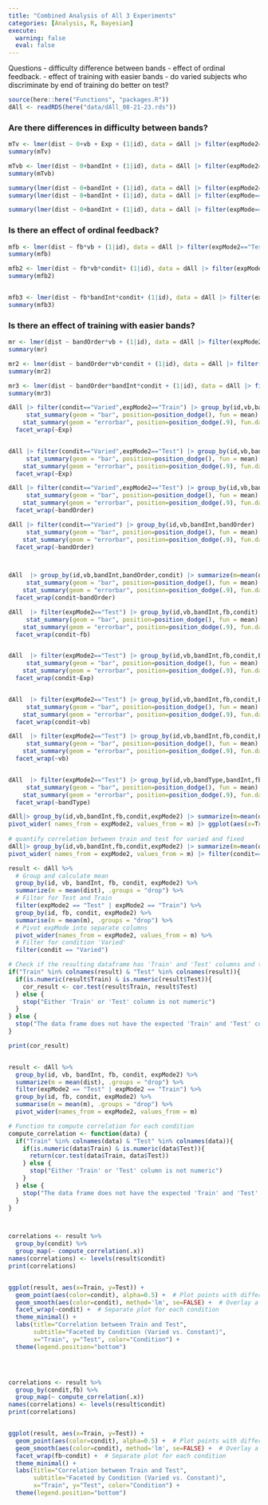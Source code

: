 ```yaml
---
title: "Combined Analysis of All 3 Experiments"
categories: [Analysis, R, Bayesian]
execute: 
  warning: false
  eval: false 
---
```


Questions
    - difficulty difference between bands
    - effect of ordinal feedback. 
    - effect of training with easier bands
    - do varied subjects who discriminate by end of training do better on test?



```r
source(here::here("Functions", "packages.R"))
dAll <- readRDS(here("data/dAll_08-21-23.rds"))


```



### Are there differences in difficulty between bands?

```r
mTv <- lmer(dist ~ 0+vb + Exp + (1|id), data = dAll |> filter(expMode2=="Train",condit=="Varied"))
summary(mTv)

mTvb <- lmer(dist ~ 0+bandInt + (1|id), data = dAll |> filter(expMode2=="Train",condit=="Varied"))
summary(mTvb)

summary(lmer(dist ~ 0+bandInt + (1|id), data = dAll |> filter(expMode2=="Train")))
summary(lmer(dist ~ 0+bandInt + (1|id), data = dAll |> filter(expMode=="test-feedback")))

summary(lmer(dist ~ 0+bandInt + (1|id), data = dAll |> filter(expMode=="test-train-nf")))

```



### Is there an effect of ordinal feedback?

```r
mfb <- lmer(dist ~ fb*vb + (1|id), data = dAll |> filter(expMode2=="Test"))
summary(mfb)

mfb2 <- lmer(dist ~ fb*vb*condit+ (1|id), data = dAll |> filter(expMode2=="Test"))
summary(mfb2)


mfb3 <- lmer(dist ~ fb*bandInt*condit+ (1|id), data = dAll |> filter(expMode2=="Test"))
summary(mfb3)

```




### Is there an effect of training with easier bands?

```r

mr <- lmer(dist ~ bandOrder*vb + (1|id), data = dAll |> filter(expMode2=="Test"))
summary(mr)

mr2 <- lmer(dist ~ bandOrder*vb*condit + (1|id), data = dAll |> filter(expMode2=="Test"))
summary(mr2)

mr3 <- lmer(dist ~ bandOrder*bandInt*condit + (1|id), data = dAll |> filter(expMode2=="Test"))
summary(mr3)

```




```r

dAll |> filter(condit=="Varied",expMode2=="Train") |> group_by(id,vb,bandInt,Exp) |> summarize(m=mean(dist)) |> ggplot(aes(x=vb,y=m,fill=vb)) + 
     stat_summary(geom = "bar", position=position_dodge(), fun = mean) +
    stat_summary(geom = "errorbar", position=position_dodge(.9), fun.data = mean_se, width = .4) +
  facet_wrap(~Exp) 


dAll |> filter(condit=="Varied",expMode2=="Test") |> group_by(id,vb,bandInt,Exp) |> summarize(m=mean(dist)) |> ggplot(aes(x=vb,y=m,fill=vb)) + 
     stat_summary(geom = "bar", position=position_dodge(), fun = mean) +
    stat_summary(geom = "errorbar", position=position_dodge(.9), fun.data = mean_se, width = .4) +
  facet_wrap(~Exp) 

dAll |> filter(condit=="Varied",expMode2=="Test") |> group_by(id,vb,bandInt,bandOrder) |> summarize(m=mean(dist)) |> ggplot(aes(x=vb,y=m,fill=vb)) + 
     stat_summary(geom = "bar", position=position_dodge(), fun = mean) +
    stat_summary(geom = "errorbar", position=position_dodge(.9), fun.data = mean_se, width = .4) +
  facet_wrap(~bandOrder) 

dAll |> filter(condit=="Varied") |> group_by(id,vb,bandInt,bandOrder) |> summarize(m=mean(dist)) |> ggplot(aes(x=vb,y=m,fill=vb)) + 
     stat_summary(geom = "bar", position=position_dodge(), fun = mean) +
    stat_summary(geom = "errorbar", position=position_dodge(.9), fun.data = mean_se, width = .4) +
  facet_wrap(~bandOrder) 



dAll  |> group_by(id,vb,bandInt,bandOrder,condit) |> summarize(m=mean(dist)) |> ggplot(aes(x=vb,y=m,fill=vb)) + 
     stat_summary(geom = "bar", position=position_dodge(), fun = mean) +
    stat_summary(geom = "errorbar", position=position_dodge(.9), fun.data = mean_se, width = .4) +
  facet_wrap(condit~bandOrder) 
```



```r


dAll  |> filter(expMode2=="Test") |> group_by(id,vb,bandInt,fb,condit) |> summarize(m=mean(dist)) |> ggplot(aes(x=vb,y=m,fill=vb)) + 
     stat_summary(geom = "bar", position=position_dodge(), fun = mean) +
    stat_summary(geom = "errorbar", position=position_dodge(.9), fun.data = mean_se, width = .4) +
  facet_wrap(condit~fb) 


dAll  |> filter(expMode2=="Test") |> group_by(id,vb,bandInt,fb,condit,Exp) |> summarize(m=mean(dist)) |> ggplot(aes(x=vb,y=m,fill=vb)) + 
     stat_summary(geom = "bar", position=position_dodge(), fun = mean) +
    stat_summary(geom = "errorbar", position=position_dodge(.9), fun.data = mean_se, width = .4) +
  facet_wrap(condit~Exp) 


dAll  |> filter(expMode2=="Test") |> group_by(id,vb,bandInt,fb,condit,Exp) |> summarize(m=mean(dist)) |> ggplot(aes(x=Exp,y=m,fill=Exp)) + 
     stat_summary(geom = "bar", position=position_dodge(), fun = mean) +
    stat_summary(geom = "errorbar", position=position_dodge(.9), fun.data = mean_se, width = .4) +
  facet_wrap(condit~vb) 

dAll  |> filter(expMode2=="Test") |> group_by(id,vb,bandInt,fb,condit,Exp) |> summarize(m=mean(dist)) |> ggplot(aes(x=Exp,y=m,fill=condit)) + 
     stat_summary(geom = "bar", position=position_dodge(), fun = mean) +
    stat_summary(geom = "errorbar", position=position_dodge(.9), fun.data = mean_se, width = .4) +
  facet_wrap(~vb)


dAll  |> filter(expMode2=="Test") |> group_by(id,vb,bandType,bandInt,fb,condit,Exp) |> summarize(m=mean(dist)) |> ggplot(aes(x=Exp,y=m,fill=condit)) + 
     stat_summary(geom = "bar", position=position_dodge(), fun = mean) +
    stat_summary(geom = "errorbar", position=position_dodge(.9), fun.data = mean_se, width = .4) +
  facet_wrap(~bandType)
```



```r

dAll|> group_by(id,vb,bandInt,fb,condit,expMode2) |> summarize(m=mean(dist)) |> filter(expMode2=="Test" | expMode2=="Train") |> group_by(id,fb,condit,expMode2) |> summarise(m=mean(m)) |> # pivot expMode into separate columns
pivot_wider( names_from = expMode2, values_from = m) |> ggplot(aes(x=Train,y=Test,fill=condit)) + geom_point() + geom_abline(intercept = 0, slope = 1) + facet_wrap(~fb)
  
# quantify correlation between train and test for varied and fixed
dAll|> group_by(id,vb,bandInt,fb,condit,expMode2) |> summarize(m=mean(dist)) |> filter(expMode2=="Test" | expMode2=="Train") |> group_by(id,fb,condit,expMode2) |> summarise(m=mean(m)) |> # pivot expMode into separate columns
pivot_wider( names_from = expMode2, values_from = m) |> filter(condit=="Varied") %>%cor.test(~Train+Test)

result <- dAll %>% 
  # Group and calculate mean
  group_by(id, vb, bandInt, fb, condit, expMode2) %>% 
  summarize(m = mean(dist), .groups = "drop") %>% 
  # Filter for Test and Train
  filter(expMode2 == "Test" | expMode2 == "Train") %>% 
  group_by(id, fb, condit, expMode2) %>% 
  summarise(m = mean(m), .groups = "drop") %>% 
  # Pivot expMode into separate columns
  pivot_wider(names_from = expMode2, values_from = m) %>% 
  # Filter for condition 'Varied'
  filter(condit == "Varied")

# Check if the resulting dataframe has 'Train' and 'Test' columns and they are numeric
if("Train" %in% colnames(result) & "Test" %in% colnames(result)){
  if(is.numeric(result$Train) & is.numeric(result$Test)){
    cor_result <- cor.test(result$Train, result$Test)
  } else {
    stop("Either 'Train' or 'Test' column is not numeric")
  }
} else {
  stop("The data frame does not have the expected 'Train' and 'Test' columns")
}

print(cor_result)


result <- dAll %>% 
  group_by(id, vb, bandInt, fb, condit, expMode2) %>% 
  summarize(m = mean(dist), .groups = "drop") %>% 
  filter(expMode2 == "Test" | expMode2 == "Train") %>% 
  group_by(id, fb, condit, expMode2) %>% 
  summarise(m = mean(m), .groups = "drop") %>% 
  pivot_wider(names_from = expMode2, values_from = m)

# Function to compute correlation for each condition
compute_correlation <- function(data) {
  if("Train" %in% colnames(data) & "Test" %in% colnames(data)){
    if(is.numeric(data$Train) & is.numeric(data$Test)){
      return(cor.test(data$Train, data$Test))
    } else {
      stop("Either 'Train' or 'Test' column is not numeric")
    }
  } else {
    stop("The data frame does not have the expected 'Train' and 'Test' columns")
  }
}



correlations <- result %>%
  group_by(condit) %>%
  group_map(~ compute_correlation(.x))
names(correlations) <- levels(result$condit)
print(correlations)


ggplot(result, aes(x=Train, y=Test)) + 
  geom_point(aes(color=condit), alpha=0.5) +  # Plot points with different colors based on condition
  geom_smooth(aes(color=condit), method='lm', se=FALSE) +  # Overlay a regression line
  facet_wrap(~condit) +  # Separate plot for each condition
  theme_minimal() + 
  labs(title="Correlation between Train and Test",
       subtitle="Faceted by Condition (Varied vs. Constant)",
       x="Train", y="Test", color="Condition") + 
  theme(legend.position="bottom")




correlations <- result %>%
  group_by(condit,fb) %>%
  group_map(~ compute_correlation(.x))
names(correlations) <- levels(result$condit)
print(correlations)


ggplot(result, aes(x=Train, y=Test)) + 
  geom_point(aes(color=condit), alpha=0.5) +  # Plot points with different colors based on condition
  geom_smooth(aes(color=condit), method='lm', se=FALSE) +  # Overlay a regression line
  facet_wrap(fb~condit) +  # Separate plot for each condition
  theme_minimal() + 
  labs(title="Correlation between Train and Test",
       subtitle="Faceted by Condition (Varied vs. Constant)",
       x="Train", y="Test", color="Condition") + 
  theme(legend.position="bottom")




```

